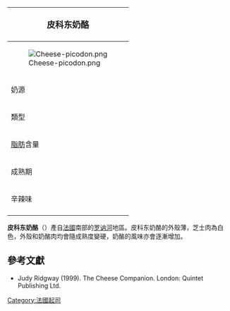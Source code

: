 {{noteTA
|G1=法国地名
|G2=Food
}}
{| class="infobox bordered" style="align: right; width: 20em; font-size: 90%; text-align: left; float: right;" cellpadding="3"
|-
! colspan=2 bgcolor="#FFCCAA" style="font-size: 120%; text-align: center;" |'''皮科东奶酪'''
|-----
|colspan=2|[[File:Cheese-picodon.png|center]]
|-----
| 奶源|| [[山羊|山羊]]奶
|-----
| 類型 ||半硬質到硬質
|-----
| [[脂肪|脂肪]]含量 || 45%
|-----
| 成熟期 || 1-6個星期
|-----
| 辛辣味 || 中等
|-
|}

'''皮科东奶酪'''（{{lang-fr|Picodon}}）產自[[法國|法國]]南部的[[罗讷河|罗讷河]]地區。皮科东奶酪的外殼薄，芝士肉為白色，外殼和奶酪肉均會隨成熟度變硬，奶酪的風味亦會逐漸增加。

==參考文獻==
*Judy Ridgway (1999). The Cheese Companion. London: Quintet Publishing Ltd.

[[Category:法國起司|Category:法國起司]]